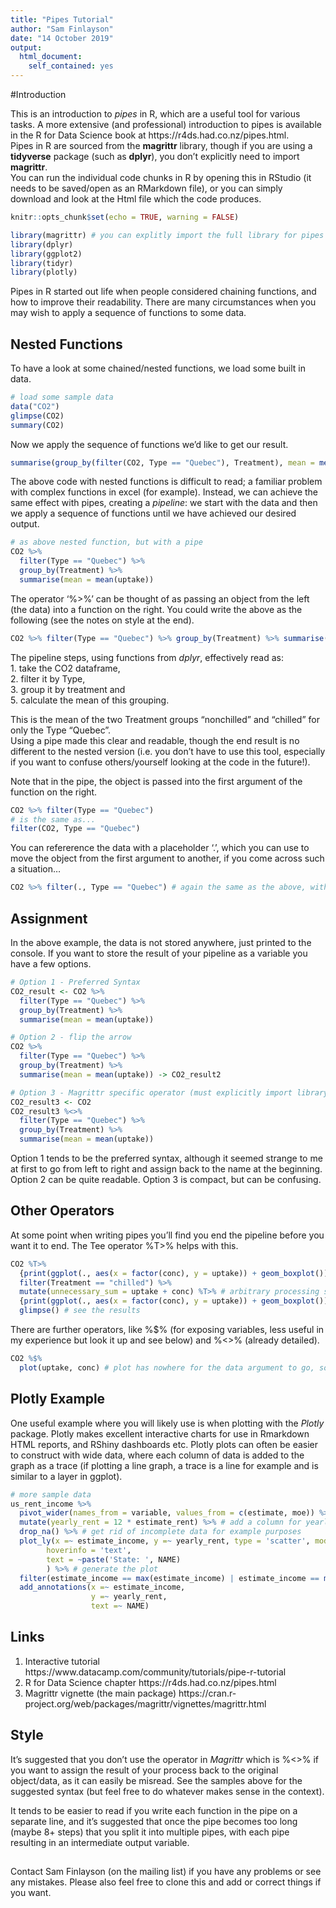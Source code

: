 ```yaml
---
title: "Pipes Tutorial"
author: "Sam Finlayson"
date: "14 October 2019"
output: 
  html_document:
    self_contained: yes
---
```


#Introduction

This is an introduction to *pipes* in R, which are a useful tool for various tasks. A more extensive (and professional) introduction to pipes is available in the R for Data Science book at https://r4ds.had.co.nz/pipes.html.  
Pipes in R are sourced from the **magrittr** library, though if you are using a **tidyverse** package (such as **dplyr**), you don't explicitly need to import **magrittr**.  
You can run the individual code chunks in R by opening this in RStudio (it needs to be saved/open as an RMarkdown file), or you can simply download and look at the Html file which the code produces.

```r
knitr::opts_chunk$set(echo = TRUE, warning = FALSE)
```

```r

library(magrittr) # you can explitly import the full library for pipes here, but you don't need to if you are using a tidyverse package (i.e. dplyr)
library(dplyr)
library(ggplot2)
library(tidyr)
library(plotly)

```

Pipes in R started out life when people considered chaining functions, and how to improve their readability. There are many circumstances when you may wish to apply a sequence of functions to some data.

## Nested Functions

To have a look at some chained/nested functions, we load some built in data.

```r


# load some sample data
data("CO2")
glimpse(CO2)
summary(CO2)

```

Now we apply the sequence of functions we'd like to get our result.

```r
summarise(group_by(filter(CO2, Type == "Quebec"), Treatment), mean = mean(uptake)) # looks like excel...

```
The above code with nested functions is difficult to read; a familiar problem with complex functions in excel (for example). Instead, we can achieve the same effect with pipes, creating a *pipeline*: we start with the data and then we apply a sequence of functions until we have achieved our desired output.

```r

# as above nested function, but with a pipe
CO2 %>%
  filter(Type == "Quebec") %>%
  group_by(Treatment) %>%
  summarise(mean = mean(uptake))

```

The operator '%>%' can be thought of as passing an object from the left (the data) into a function on the right. You could write the above as the following (see the notes on style at the end).

```r

CO2 %>% filter(Type == "Quebec") %>% group_by(Treatment) %>% summarise(mean = mean(uptake))

```


The pipeline steps, using functions from *dplyr*, effectively read as:   
1. take the CO2 dataframe,   
2. filter it by Type,   
3. group it by treatment and   
5. calculate the mean of this grouping.  

This is the mean of the two Treatment groups "nonchilled" and "chilled" for only the Type "Quebec".  
Using a pipe made this clear and readable, though the end result is no different to the nested version (i.e. you don't have to use this tool, especially if you want to confuse others/yourself looking at the code in the future!).

Note that in the pipe, the object is passed into the first argument of the function on the right. 
```r
CO2 %>% filter(Type == "Quebec")
# is the same as...
filter(CO2, Type == "Quebec")
```

You can refererence the data with a placeholder '.', which you can use to move the object from the first argument to another, if you come across such a situation...

```r
CO2 %>% filter(., Type == "Quebec") # again the same as the above, with the '.' equivalent to 'CO2'
```


## Assignment

In the above example, the data is not stored anywhere, just printed to the console. If you want to store the result of your pipeline as a variable you have a few options.

```r

# Option 1 - Preferred Syntax
CO2_result <- CO2 %>%
  filter(Type == "Quebec") %>%
  group_by(Treatment) %>%
  summarise(mean = mean(uptake))

# Option 2 - flip the arrow
CO2 %>%
  filter(Type == "Quebec") %>%
  group_by(Treatment) %>%
  summarise(mean = mean(uptake)) -> CO2_result2

# Option 3 - Magrittr specific operator (must explicitly import library(magrittr)) - see note on Style at end
CO2_result3 <- CO2 
CO2_result3 %<>%
  filter(Type == "Quebec") %>%
  group_by(Treatment) %>%
  summarise(mean = mean(uptake))
```

Option 1 tends to be the preferred syntax, although it seemed strange to me at first to go from left to right and assign back to the name at the beginning. Option 2 can be quite readable. Option 3 is compact, but can be confusing.


## Other Operators

At some point when writing pipes you'll find you end the pipeline before you want it to end. The Tee operator %T>% helps with this.


```r

CO2 %T>%
  {print(ggplot(., aes(x = factor(conc), y = uptake)) + geom_boxplot())} %>% # ggplot2 requires the + geom_ which requires the {} to ensure correct precedence of operation (try it without the brackets)
  filter(Treatment == "chilled") %>%
  mutate(unnecessary_sum = uptake + conc) %T>% # arbitrary processing step - add a column
  {print(ggplot(., aes(x = factor(conc), y = uptake)) + geom_boxplot())} %>%
  glimpse() # see the results

```

There are further operators, like %$% (for exposing variables, less useful in my experience but look it up and see below) and %<>% (already detailed).

```r

CO2 %$%
  plot(uptake, conc) # plot has nowhere for the data argument to go, so use %$% to expose the variables to the function

```


## Plotly Example

One useful example where you will likely use is when plotting with the *Plotly* package. Plotly makes excellent interactive charts for use in Rmarkdown HTML reports, and RShiny dashboards etc. 
Plotly plots can often be easier to construct with wide data, where each column of data is added to the graph as a trace (if plotting a line graph, a trace is a line for example and is similar to a layer in ggplot).

```r

# more sample data
us_rent_income %>%
  pivot_wider(names_from = variable, values_from = c(estimate, moe)) %>% # pivot/spread/widen the data
  mutate(yearly_rent = 12 * estimate_rent) %>% # add a column for yearly rent
  drop_na() %>% # get rid of incomplete data for example purposes
  plot_ly(x =~ estimate_income, y =~ yearly_rent, type = 'scatter', mode = 'markers',
        hoverinfo = 'text',
        text = ~paste('State: ', NAME)
        ) %>% # generate the plot
  filter(estimate_income == max(estimate_income) | estimate_income == median(estimate_income) | estimate_income == min(estimate_income)) %>% # add annotations for key values
  add_annotations(x =~ estimate_income,
                  y =~ yearly_rent,
                  text =~ NAME)

```


## Links

1. Interactive tutorial https://www.datacamp.com/community/tutorials/pipe-r-tutorial
2. R for Data Science chapter https://r4ds.had.co.nz/pipes.html  
3. Magrittr vignette (the main package) https://cran.r-project.org/web/packages/magrittr/vignettes/magrittr.html

## Style

It's suggested that you don't use the operator in *Magrittr* which is %<>% if you want to assign the result of your process back to the original object/data, as it can easily be misread. See the samples above for the suggested syntax (but feel free to do whatever makes sense in the context). 

It tends to be easier to read if you write each function in the pipe on a separate line, and it's suggested that once the pipe becomes too long (maybe 8+ steps) that you split it into multiple pipes, with each pipe resulting in an intermediate output variable.

##

Contact Sam Finlayson (on the mailing list) if you have any problems or see any mistakes. Please also feel free to clone this and add or correct things if you want.